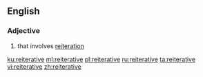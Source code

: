 {{also|réitérative}}
==English==

===Adjective===
{{en-adj|-}}

# that involves [[reiteration]]

[[ku:reiterative]]
[[ml:reiterative]]
[[pl:reiterative]]
[[ru:reiterative]]
[[ta:reiterative]]
[[vi:reiterative]]
[[zh:reiterative]]